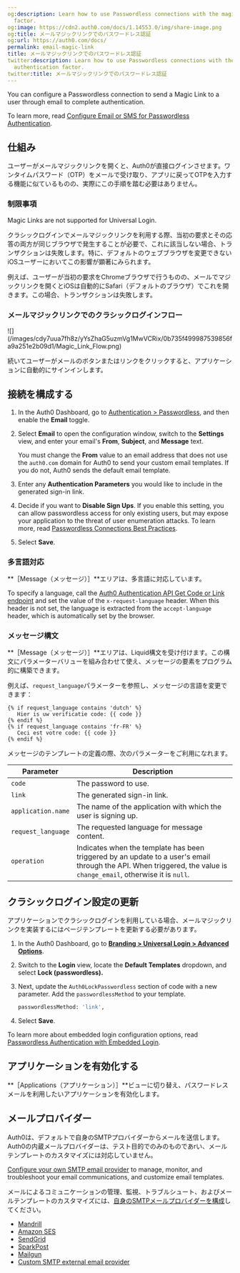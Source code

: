 ```yaml
---
og:description: Learn how to use Passwordless connections with the magic link authentication
  factor.
og:image: https://cdn2.auth0.com/docs/1.14553.0/img/share-image.png
og:title: メールマジックリンクでのパスワードレス認証
og:url: https://auth0.com/docs/
permalink: email-magic-link
title: メールマジックリンクでのパスワードレス認証
twitter:description: Learn how to use Passwordless connections with the magic link
  authentication factor.
twitter:title: メールマジックリンクでのパスワードレス認証
---
```


You can configure a <Tooltip tip="Passwordless: Form of authentication that does not rely on a password as the first factor." cta="View Glossary" href="/docs/glossary?term=Passwordless">Passwordless</Tooltip> connection to send a Magic Link to a user through email to complete authentication.

To learn more, read [Configure Email or SMS for Passwordless Authentication](/docs/authenticate/login/auth0-universal-login/passwordless-login/email-or-sms).

## 仕組み

ユーザーがメールマジックリンクを開くと、Auth0が直接ログインさせます。ワンタイムパスワード（OTP）をメールで受け取り、アプリに戻ってOTPを入力する機能に似ているものの、実際にこの手順を踏む必要はありません。

### 制限事項

Magic Links are not supported for <Tooltip tip="Universal Login: Your application redirects to Universal Login, hosted on Auth0's Authorization Server, to verify a user's identity." cta="View Glossary" href="/docs/glossary?term=Universal+Login">Universal Login</Tooltip>.

クラシックログインでメールマジックリンクを利用する際、当初の要求とその応答の両方が同じブラウザで発生することが必要で、これに該当しない場合、トランザクションは失敗します。特に、デフォルトのウェブブラウザを変更できないiOSユーザーにおいてこの影響が顕著にみられます。

例えば、ユーザーが当初の要求をChromeブラウザで行うものの、メールでマジックリンクを開くとiOSは自動的にSafari（デフォルトのブラウザ）でこれを開きます。この場合、トランザクションは失敗します。

### メールマジックリンクでのクラシックログインフロー

<Frame>![](/images/cdy7uua7fh8z/yYsZhaG5uzmVg1MwVCRix/0b735f499987539856fa9a251e2b09d1/Magic_Link_Flow.png)</Frame>

続いてユーザーがメールのボタンまたはリンクをクリックすると、アプリケーションに自動的にサインインします。

## 接続を構成する

1. In the Auth0 Dashboard, go to [Authentication > Passwordless](https://manage.auth0.com/#/connections/passwordless), and then enable the **Email** toggle.
2. Select **Email** to open the configuration window, switch to the **Settings** view, and enter your email's **From**, **Subject**, and **Message** text.

   <Callout icon="file-lines" color="#0EA5E9" iconType="regular">

   You must change the **From** value to an email address that does not use the `auth0.com` domain for Auth0 to send your custom email templates. If you do not, Auth0 sends the default email template.

   </Callout>
3. Enter any **Authentication Parameters** you would like to include in the generated sign-in link.
4. Decide if you want to **Disable Sign Ups**. If you enable this setting, you can allow passwordless access for only existing users, but may expose your application to the threat of user enumeration attacks. To learn more, read [Passwordless Connections Best Practices](/docs/authenticate/passwordless/best-practices).
5. Select **Save**.

### 多言語対応

**［Message（メッセージ）］**エリアは、多言語に対応しています。

To specify a language, call the [Auth0 Authentication API Get Code or Link endpoint](https://auth0.com/docs/api/authentication#get-code-or-link) and set the value of the `x-request-language` header. When this header is not set, the language is extracted from the `accept-language` header, which is automatically set by the browser.

### メッセージ構文

**［Message（メッセージ）］**エリアは、Liquid構文を受け付けます。この構文にパラメーターバリューを組み合わせて使え、メッセージの要素をプログラム的に構築できます。

例えば、`request_language`パラメーターを参照し、メッセージの言語を変更できます：

```liquid lines
{% if request_language contains 'dutch' %}
   Hier is uw verificatie code: {{ code }}
{% endif %}
{% if request_language contains 'fr-FR' %}
   Ceci est votre code: {{ code }}
{% endif %}
```






メッセージのテンプレートの定義の際、次のパラメーターをご利用になれます。

<table class="table"><thead>
<tr>
<th><strong>Parameter</strong></th>
<th><strong>Description</strong></th>
</tr>
</thead>
<tbody>
<tr>
<td><code>code</code></td>
<td>The password to use.</td>
</tr>
<tr>
<td><code>link</code></td>
<td>The generated sign-in link.</td>
</tr>
<tr>
<td><code>application.name</code></td>
<td>The name of the application with which the user is signing up.</td>
</tr>
<tr>
<td><code>request_language</code></td>
<td>The requested language for message content.</td>
</tr>
<tr>
<td><code>operation</code></td>
<td>Indicates when the template has been triggered by an update to a user's email through the API. When triggered, the value is <code>change_email</code>, otherwise it is <code>null</code>.</td>
</tr>
</tbody>
</table>

## クラシックログイン設定の更新

アプリケーションでクラシックログインを利用している場合、メールマジックリンクを実装するにはページテンプレートを更新する必要があります。

1. In the Auth0 Dashboard, go to [**Branding > Universal Login > Advanced Options**](https://manage.auth0.com/#/login_settings).
2. Switch to the **Login** view, locate the **Default Templates** dropdown, and select **Lock (passwordless).**
3. Next, update the `Auth0LockPasswordless` section of code with a new parameter. Add the `passwordlessMethod` to your template.

   ```bash lines
   passwordlessMethod: 'link',
   ```


   

   
4. Select **Save**.

To learn more about embedded login configuration options, read [Passwordless Authentication with Embedded Login](/docs/authenticate/passwordless/implement-login/embedded-login).

## アプリケーションを有効化する

**［Applications（アプリケーション）］**ビューに切り替え、パスワードレスメールを利用したいアプリケーションを有効化します。

## メールプロバイダー

Auth0は、デフォルトで自身のSMTPプロバイダーからメールを送信します。Auth0の内蔵メールプロバイダーは、テスト目的でのみのものであrい、メールテンプレートのカスタマイズには対応していません。

[Configure your own SMTP email provider](/docs/customize/email/smtp-email-providers) to manage, monitor, and troubleshoot your email communications, and customize email templates.

メールによるコミュニケーションの管理、監視、トラブルシュート、およびメールテンプレートのカスタマイズには、[自身のSMTPメールプロバイダーを構成](/brand-and-customize/email/smtp-email-providers)してください。

* [Mandrill](/docs/customize/email/smtp-email-providers/configure-mandrill-as-external-smtp-email-provider)
* [Amazon SES](/docs/customize/email/smtp-email-providers/configure-amazon-ses-as-external-smtp-email-provider)
* [SendGrid](/docs/customize/email/smtp-email-providers/configure-sendgrid-as-external-smtp-email-provider)
* [SparkPost](/docs/customize/email/smtp-email-providers/configure-sparkpost-as-external-smtp-email-provider)
* [Mailgun](/docs/customize/email/smtp-email-providers/configure-mailgun-as-external-smtp-email-provider)
* [Custom SMTP external email provider](/docs/customize/email/smtp-email-providers/configure-custom-external-smtp-email-provider)